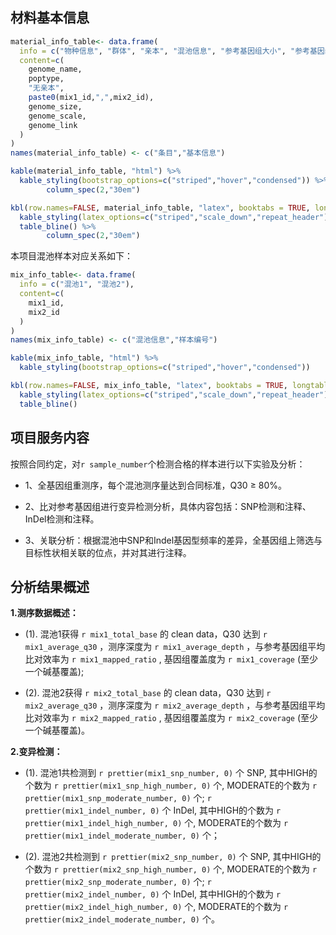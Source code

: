 ## 材料基本信息

```r
material_info_table<- data.frame(
  info = c("物种信息", "群体", "亲本", "混池信息", "参考基因组大小", "参考基因组组装水平", "参考基因组链接"),
  content=c(
    genome_name,
    poptype,
    "无亲本",
    paste0(mix1_id,",",mix2_id),
    genome_size,
    genome_scale,
    genome_link
  )
)
names(material_info_table) <- c("条目","基本信息")
```
```r
kable(material_info_table, "html") %>%
  kable_styling(bootstrap_options=c("striped","hover","condensed")) %>%
        column_spec(2,"30em")
```
```r
kbl(row.names=FALSE, material_info_table, "latex", booktabs = TRUE, longtable = TRUE, linesep=' ') %>%
  kable_styling(latex_options=c("striped","scale_down","repeat_header")) %>%
  table_bline() %>%
        column_spec(2,"30em")
```

本项目混池样本对应关系如下：

```r
mix_info_table<- data.frame(
  info = c("混池1", "混池2"),
  content=c(
    mix1_id,
    mix2_id
  )
)
names(mix_info_table) <- c("混池信息","样本编号")
```
```r
kable(mix_info_table, "html") %>%
  kable_styling(bootstrap_options=c("striped","hover","condensed"))
```
```r
kbl(row.names=FALSE, mix_info_table, "latex", booktabs = TRUE, longtable = TRUE, linesep=' ') %>%
  kable_styling(latex_options=c("striped","scale_down","repeat_header")) %>%
  table_bline()
```

## 项目服务内容

按照合同约定，对`r sample_number`个检测合格的样本进行以下实验及分析：

- 1、全基因组重测序，每个混池测序量达到合同标准，Q30 $\geq$ 80%。

- 2、比对参考基因组进行变异检测分析，具体内容包括：SNP检测和注释、InDel检测和注释。

- 3、关联分析：根据混池中SNP和Indel基因型频率的差异，全基因组上筛选与目标性状相关联的位点，并对其进行注释。

## 分析结果概述

**1.测序数据概述：**

- (1). 混池1获得 `r mix1_total_base` 的 clean data，Q30 达到 `r mix1_average_q30` ，测序深度为 `r mix1_average_depth` ，与参考基因组平均比对效率为 `r mix1_mapped_ratio` , 基因组覆盖度为 `r mix1_coverage` (至少一个碱基覆盖);

- (2). 混池2获得 `r mix2_total_base` 的 clean data，Q30 达到 `r mix2_average_q30` ，测序深度为 `r mix2_average_depth` ，与参考基因组平均比对效率为 `r mix2_mapped_ratio` , 基因组覆盖度为 `r mix2_coverage` (至少一个碱基覆盖)。

**2.变异检测：**

- (1). 混池1共检测到 `r prettier(mix1_snp_number, 0)` 个 SNP, 其中HIGH的个数为 `r prettier(mix1_snp_high_number, 0)` 个, MODERATE的个数为 `r prettier(mix1_snp_moderate_number, 0)` 个; `r prettier(mix1_indel_number, 0)` 个 InDel, 其中HIGH的个数为 `r prettier(mix1_indel_high_number, 0)` 个, MODERATE的个数为 `r prettier(mix1_indel_moderate_number, 0)` 个；

- (2). 混池2共检测到 `r prettier(mix2_snp_number, 0)` 个 SNP, 其中HIGH的个数为 `r prettier(mix2_snp_high_number, 0)` 个, MODERATE的个数为 `r prettier(mix2_snp_moderate_number, 0)` 个; `r prettier(mix2_indel_number, 0)` 个 InDel, 其中HIGH的个数为 `r prettier(mix2_indel_high_number, 0)` 个, MODERATE的个数为 `r prettier(mix2_indel_moderate_number, 0)` 个。

